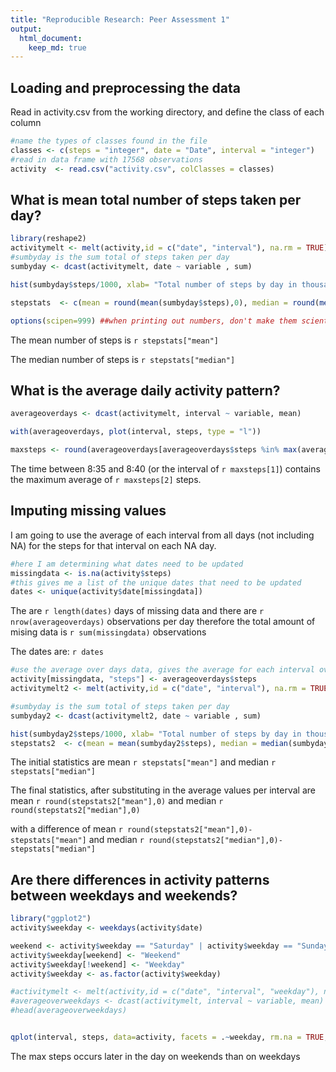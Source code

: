 ```yaml
---
title: "Reproducible Research: Peer Assessment 1"
output: 
  html_document:
    keep_md: true
---
```



## Loading and preprocessing the data

Read in activity.csv from the working directory, and define the class of each column

```r
#name the types of classes found in the file 
classes <- c(steps = "integer", date = "Date", interval = "integer")
#read in data frame with 17568 observations
activity  <- read.csv("activity.csv", colClasses = classes)
```


## What is mean total number of steps taken per day?

```r
library(reshape2)
activitymelt <- melt(activity,id = c("date", "interval"), na.rm = TRUE)
#sumbyday is the sum total of steps taken per day
sumbyday <- dcast(activitymelt, date ~ variable , sum)
```

```r
hist(sumbyday$steps/1000, xlab= "Total number of steps by day in thousands", main = NULL, breaks = 15)
```

```r

stepstats  <- c(mean = round(mean(sumbyday$steps),0), median = round(median(sumbyday$steps),0))

options(scipen=999) ##when printing out numbers, don't make them scientific notation
```
The mean number of steps is `r stepstats["mean"]`

The median number of steps is `r stepstats["median"]`


## What is the average daily activity pattern?
```r
averageoverdays <- dcast(activitymelt, interval ~ variable, mean)

with(averageoverdays, plot(interval, steps, type = "l"))

maxsteps <- round(averageoverdays[averageoverdays$steps %in% max(averageoverdays$steps),],0)
```
The time between 8:35 and 8:40 (or the interval of `r maxsteps[1]`) contains the maximum average of `r maxsteps[2]` steps.

## Imputing missing values
I am going to use the average of each interval from all days (not including NA) for the steps
for that interval on each NA day.
```r
#here I am determining what dates need to be updated
missingdata <- is.na(activity$steps)
#this gives me a list of the unique dates that need to be updated
dates <- unique(activity$date[missingdata])
```

The are `r length(dates)` days of missing data and there are `r nrow(averageoverdays)` observations per day
therefore the total amount of mising data is `r sum(missingdata)` observations 

The dates are: `r dates`

```r
#use the average over days data, gives the average for each interval over all the days, excluding NA data
activity[missingdata, "steps"] <- averageoverdays$steps
activitymelt2 <- melt(activity,id = c("date", "interval"), na.rm = TRUE)

#sumbyday is the sum total of steps taken per day
sumbyday2 <- dcast(activitymelt2, date ~ variable , sum)

hist(sumbyday2$steps/1000, xlab= "Total number of steps by day in thousands", main = NULL, breaks = 15)
stepstats2  <- c(mean = mean(sumbyday2$steps), median = median(sumbyday2$steps))
```
The initial statistics are mean `r stepstats["mean"]` and median `r stepstats["median"]`

The final statistics, after substituting in the average values per interval are mean `r round(stepstats2["mean"],0)` and median `r round(stepstats2["median"],0)`

with a difference of mean `r round(stepstats2["mean"],0)-stepstats["mean"]` and median `r round(stepstats2["median"],0)-stepstats["median"]`


## Are there differences in activity patterns between weekdays and weekends?
```r
library("ggplot2")
activity$weekday <- weekdays(activity$date)

weekend <- activity$weekday == "Saturday" | activity$weekday == "Sunday"
activity$weekday[weekend] <- "Weekend"
activity$weekday[!weekend] <- "Weekday"
activity$weekday <- as.factor(activity$weekday)

#activitymelt <- melt(activity,id = c("date", "interval", "weekday"), na.rm = TRUE)
#averageoverweekdays <- dcast(activitymelt, interval ~ variable, mean)
#head(averageoverweekdays)


qplot(interval, steps, data=activity, facets = .~weekday, rm.na = TRUE, geom = "line")
```

The max steps occurs later in the day on weekends than on weekdays
